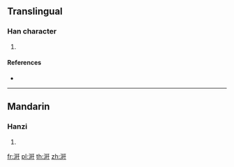 {{character info/new}}
==Translingual==

===Han character===
{{Han char|rn=85|rad=水|as=07|sn=10|four=31140|canj=EAMJ|ids=⿰氵旰}}

# {{defn|Han|sort=水07}}

====References====
* {{Han ref|kx=0626.040|dkj=17522|dj=1027.130|hdz=31622.040|uh=6D86|ud=28038|bh=D254|bd=53844}}

----

==Mandarin==

===Hanzi===
{{cmn-hanzi|pin=[[hàn]] ([[han4]])|wg=han<sup>4</sup>}}

# {{defn|lang=cmn|sort=水07}}

[[fr:涆]]
[[pl:涆]]
[[th:涆]]
[[zh:涆]]